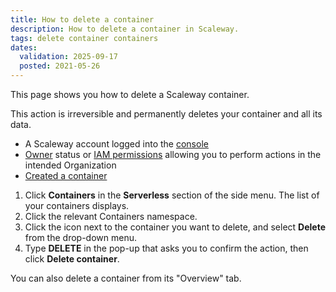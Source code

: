 ```yaml
---
title: How to delete a container
description: How to delete a container in Scaleway.
tags: delete container containers
dates:
  validation: 2025-09-17
  posted: 2021-05-26
---
```



This page shows you how to delete a Scaleway container.

<Message type="important">
  This action is irreversible and permanently deletes your container and all its data.
</Message>

<Requirements />

- A Scaleway account logged into the [console](https://account.scaleway.com/?service=elements)
- [Owner](/iam/concepts/#owner) status or [IAM permissions](/iam/concepts/#permission) allowing you to perform actions in the intended Organization
- [Created a container](/serverless-containers/how-to/deploy-container/)

1. Click **Containers** in the **Serverless** section of the side menu. The list of your containers displays.
2. Click the relevant Containers namespace.
2. Click the <Icon name="more" /> icon next to the container you want to delete, and select **Delete** from the drop-down menu.
3. Type **DELETE** in the pop-up that asks you to confirm the action, then click **Delete container**.

<Message type="tip">
  You can also delete a container from its "Overview" tab.
</Message>


